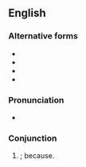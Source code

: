 {{also|cuz}}
==English==

===Alternative forms===
* {{l|en|cuz}}
* {{l|en|'cos}}
* {{l|en|'coz}}
* {{l|en|coz}}

===Pronunciation===
* {{audio|en|En-au-'cuz.ogg|Audio (AU)}}

===Conjunction===
{{en-con}}

# {{lb|en|slang|US}} {{alternative spelling of|en|'cause|nodot=1}}; because.